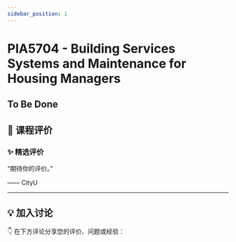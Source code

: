 ```yaml
---
sidebar_position: 1
---
```



# PIA5704 - Building Services Systems and Maintenance for Housing Managers

## To Be Done

## **💬 课程评价**

### ✨ **精选评价**
<div className={commentStyles.commentBox}>
    <p className={commentStyles.commentText}>
        “期待你的评价。”
    </p>
    <p className={commentStyles.commentAuthor}>—— CityU</p>
</div>

---

## **💡 加入讨论**

👇 在下方评论分享您的评价、问题或经验：
<Utterances />

